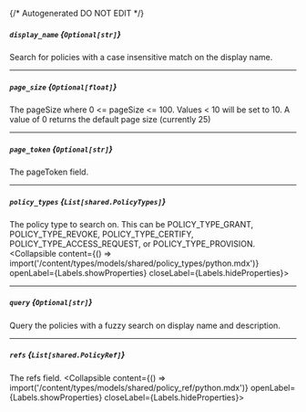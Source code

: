 {/* Autogenerated DO NOT EDIT  */}

##### `display_name` *{`Optional[str]`}*
Search for policies with a case insensitive match on the display name.

---
##### `page_size` *{`Optional[float]`}*
The pageSize where 0 \<\= pageSize \<\= 100. Values \< 10 will be set to 10. A value of 0 returns the default page size (currently 25)

---
##### `page_token` *{`Optional[str]`}*
The pageToken field.

---
##### `policy_types` *{`List[shared.PolicyTypes]`}*
The policy type to search on. This can be POLICY_TYPE_GRANT, POLICY_TYPE_REVOKE, POLICY_TYPE_CERTIFY, POLICY_TYPE_ACCESS_REQUEST, or POLICY_TYPE_PROVISION.
<Collapsible content={() => import('/content/types/models/shared/policy_types/python.mdx')} openLabel={Labels.showProperties} closeLabel={Labels.hideProperties}>
</Collapsible>

---
##### `query` *{`Optional[str]`}*
Query the policies with a fuzzy search on display name and description.

---
##### `refs` *{`List[shared.PolicyRef]`}*
The refs field.
<Collapsible content={() => import('/content/types/models/shared/policy_ref/python.mdx')} openLabel={Labels.showProperties} closeLabel={Labels.hideProperties}>
</Collapsible>


